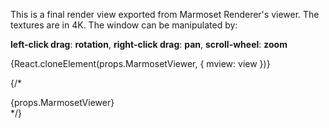 
This is a final render view exported from Marmoset Renderer's viewer. The textures are in 4K. The window can be manipulated by:

**left-click drag**: **rotation**,
**right-click drag**: **pan**,
**scroll-wheel**: **zoom**

<div>{React.cloneElement(props.MarmosetViewer, { mview: view })}</div>

{/* <div>{props.MarmosetViewer}</div> */}